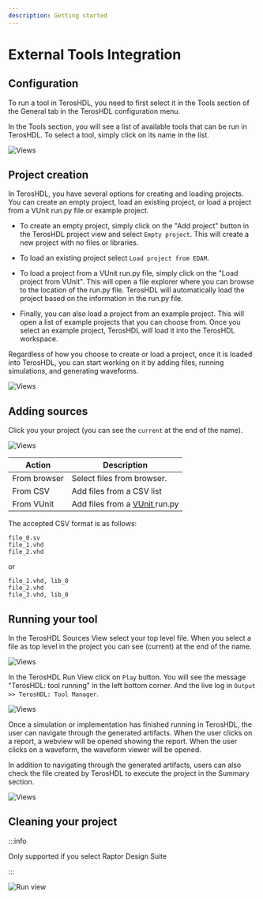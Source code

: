 ```yaml
---
description: Getting started
---
```


# External Tools Integration

## Configuration

To run a tool in TerosHDL, you need to first select it in the Tools section of the General tab in the TerosHDL configuration menu.

In the Tools section, you will see a list of available tools that can be run in TerosHDL. To select a tool, simply click on its name in the list. 

![Views](/img/tool_manager/config.png)

## Project creation

In TerosHDL, you have several options for creating and loading projects. You can create an empty project, load an existing project, or load a project from a VUnit run.py file or example project.

- To create an empty project, simply click on the "Add project" button in the TerosHDL project view and select `Empty project`. This will create a new project with no files or libraries.

- To load an existing project select `Load project from EDAM`.

- To load a project from a VUnit run.py file, simply click on the "Load project from VUnit". This will open a file explorer where you can browse to the location of the run.py file. TerosHDL will automatically load the project based on the information in the run.py file.

- Finally, you can also load a project from an example project. This will open a list of example projects that you can choose from. Once you select an example project, TerosHDL will load it into the TerosHDL workspace.

Regardless of how you choose to create or load a project, once it is loaded into TerosHDL, you can start working on it by adding files, running simulations, and generating waveforms.

![Views](/img/tool_manager/project/add.png)

## Adding sources

Click you your project (you can see the `current` at the end of the name).

<p align="center">

![Views](/img/tool_manager/source/add.png)


| Action           | Description                                                                                    |
|------------------|------------------------------------------------------------------------------------------------|
| From browser     | Select files from browser.                                                                     |
| From CSV         | Add files from a CSV list                                                                      |
| From VUnit       | Add files from a [ VUnit ]( http://vunit.github.io/ ) run.py                                   |
</p>

The accepted CSV format is as follows:

```
file_0.sv
file_1.vhd
file_2.vhd
```

or

```
file_1.vhd, lib_0
file_2.vhd
file_3.vhd, lib_0
```

## Running your tool

In the TerosHDL Sources View select your top level file. When you select a file as top level in the project you can see (current) at the end of the name.

<p align="center">

![Views](/img/tool_manager/source/toplevel.png)
</p>


In the TerosHDL Run View click on `Play` button. You will see the message "TerosHDL: tool running" in the left bottom corner. And the live log in `Output >> TerosHDL: Tool Manager`.


<p align="center">

![Views](/img/tool_manager/run/all.png)
</p>

Once a simulation or implementation has finished running in TerosHDL, the user can navigate through the generated artifacts. When the user clicks on a report, a webview will be opened showing the report. When the user clicks on a waveform, the waveform viewer will be opened.

In addition to navigating through the generated artifacts, users can also check the file created by TerosHDL to execute the project in the Summary section.

<p align="center">

![Views](/img/tool_manager/output/all.png)
</p>


## Cleaning your project

:::info

Only supported if you select Raptor Design Suite

:::


<p align="center">

![Run view](/img/tool_manager/tools/raptor/clean.png) 
</p>
